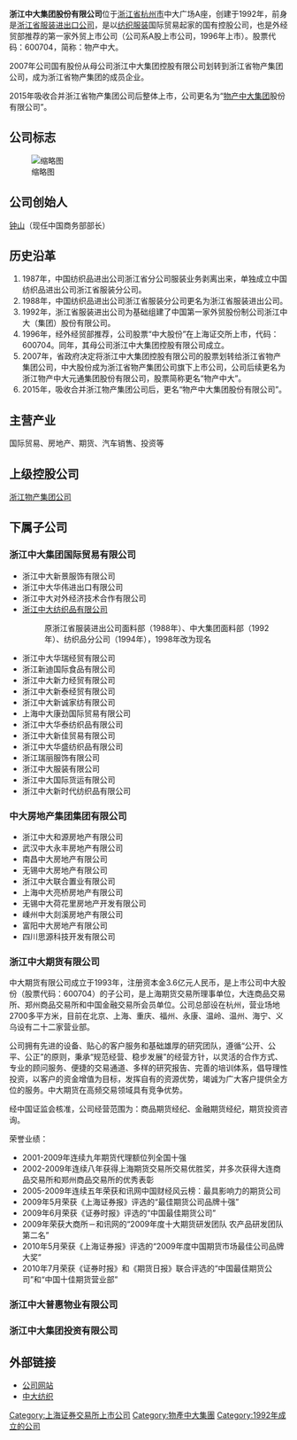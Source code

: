 {{multiple issues|
{{advert|time=2019-06-25T12:16:11+00:00}}
{{newsrelease|time=2019-06-25T12:16:11+00:00}}
{{unreferenced|time=2019-06-25T12:16:11+00:00}}
}}
'''浙江中大集团股份有限公司'''位于[[浙江省|浙江省]][[杭州市|杭州市]]中大广场A座，创建于1992年，前身是[[浙江省服装进出口公司|浙江省服装进出口公司]]，是以[[纺织|纺织]][[服装|服装]]国际贸易起家的国有控股公司，也是外经贸部推荐的第一家外贸上市公司（公司系A股上市公司，1996年上市）。股票代码：600704，简称：物产中大。

2007年公司国有股份从母公司浙江中大集团控股有限公司划转到浙江省物产集团公司，成为浙江省物产集团的成员企业。

2015年吸收合并浙江省物产集团公司后整体上市，公司更名为“[[物产中大集团|物产中大集团]]股份有限公司”。

== 公司标志 ==
[[File:Zhejiang_Zhongda.jpg|缩略图]]

== 公司创始人 ==

[[钟山_(官员)|钟山]]（现任中国商务部部长）

== 历史沿革 ==
# 1987年，中国纺织品进出公司浙江省分公司服装业务剥离出来，单独成立中国纺织品进出公司浙江省服装分公司。
# 1988年，中国纺织品进出公司浙江省服装分公司更名为浙江省服装进出公司。
# 1992年，浙江省服装进出公司为基础组建了中国第一家外贸股份制公司浙江中大（集团）股份有限公司。
# 1996年，经外经贸部推荐，公司股票“中大股份”在上海证交所上市，代码：600704。同年，其母公司浙江中大集团控股有限公司成立。
# 2007年，省政府决定将浙江中大集团控股有限公司的股票划转给浙江省物产集团公司，中大股份成为浙江省物产集团公司旗下上市公司，公司后续更名为浙江物产中大元通集团股份有限公司，股票简称更名“物产中大”。
# 2015年，吸收合并浙江物产集团公司后，更名“物产中大集团股份有限公司”。

== 主营产业 ==

国际贸易、房地产、期货、汽车销售、投资等

== 上级控股公司 ==

[[浙江物产集团公司|浙江物产集团公司]]

== 下属子公司 ==

=== 浙江中大集团国际贸易有限公司 ===
*浙江中大新景服饰有限公司
*浙江中大华伟进出口有限公司
*浙江中大对外经济技术合作有限公司
*[[浙江中大纺织品有限公司|浙江中大纺织品有限公司]]
*:原浙江省服装进出公司面料部（1988年）、中大集团面料部（1992年）、纺织品分公司（1994年），1998年改为现名
*浙江中大华瑞经贸有限公司
*浙江新迪国际食品有限公司
*浙江中大新力经贸有限公司
*浙江中大新泰经贸有限公司
*浙江中大新诚家纺有限公司
*上海中大康劲国际贸易有限公司
*浙江中大华泰纺织品有限公司
*浙江中大新佳贸易有限公司
*浙江中大华盛纺织品有限公司
*浙江瑞丽服饰有限公司
*浙江中大服装有限公司
*浙江中大国际货运有限公司
*浙江中大新时代纺织品有限公司

=== 中大房地产集团集团有限公司 ===
*浙江中大和源房地产有限公司
*武汉中大永丰房地产有限公司
*南昌中大房地产有限公司
*无锡中大房地产有限公司
*浙江中大联合置业有限公司
*上海中大亮桥房地产有限公司
*无锡中大荷花里房地产开发有限公司
*嵊州中大剡溪房地产有限公司
*富阳中大房地产有限公司
*四川思源科技开发有限公司

=== 浙江中大期货有限公司 ===

中大期货有限公司成立于1993年，注册资本金3.6亿元人民币，是上市公司中大股份（股票代码：600704）的子公司，是上海期货交易所理事单位，大连商品交易所、郑州商品交易所和中国金融交易所会员单位。公司总部设在杭州，营业场地2700多平方米，目前在北京、上海、重庆、福州、永康、温岭、温州、海宁、义乌设有二十二家营业部。

公司拥有先进的设备、贴心的客户服务和基础雄厚的研究团队，遵循“公开、公平、公正”的原则，秉承“规范经营、稳步发展”的经营方针，以灵活的合作方式、专业的顾问服务、便捷的交易通道、多样的研究报告、完善的培训体系，倡导理性投资，以客户的资金增值为目标，发挥自有的资源优势，竭诚为广大客户提供全方位的服务。中大期货在高频交易领域具有竞争优势。

经中国证监会核准，公司经营范围为：商品期货经纪、金融期货经纪，期货投资咨询。

荣誉业绩：
*2001-2009年连续九年期货代理额位列全国十强
*2002-2009年连续八年获得上海期货交易所交易优胜奖，并多次获得大连商品交易所和郑州商品交易所的优秀表彰
*2005-2009年连续五年荣获和讯网中国财经风云榜：最具影响力的期货公司
*2009年5月荣获《上海证券报》评选的“最佳期货公司品牌十强” 
*2009年6月荣获《证券时报》评选的“中国最佳期货公司”
*2009年荣获大商所－和讯网的“2009年度十大期货研发团队 农产品研发团队第二名”
*2010年5月荣获《上海证券报》评选的“2009年度中国期货市场最佳公司品牌大奖”
*2010年7月荣获《证券时报》和《期货日报》联合评选的“中国最佳期货公司”和“中国十佳期货营业部”

=== 浙江中大普惠物业有限公司 ===

=== 浙江中大集团投资有限公司 ===

== 外部链接 ==
*[http://www.wuchanzhongda.cn 公司网站] {{Wayback|url=http://www.wuchanzhongda.cn/ |date=20181206091311 }}
*[http://www.zhongdatextiles.cn 中大纺织] {{Wayback|url=http://www.zhongdatextiles.cn/ |date=20181016130053 }}

[[Category:上海证券交易所上市公司|Category:上海证券交易所上市公司]]
[[Category:物產中大集團|Category:物產中大集團]]
[[Category:1992年成立的公司|Category:1992年成立的公司]]